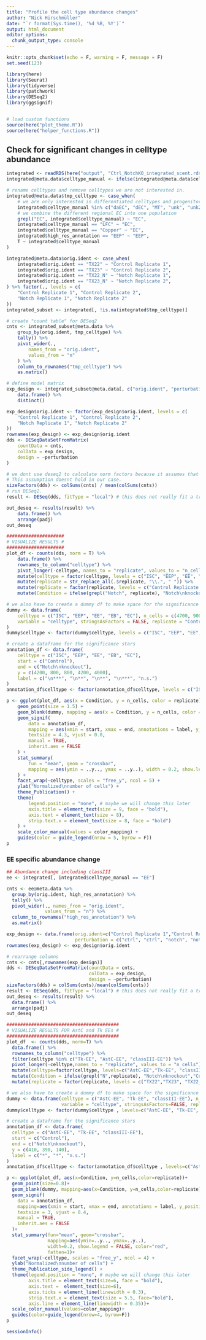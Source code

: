 ```yaml
---
title: "Profile the cell type abundance changes"
author: "Nick Hirschmüller"
date: "`r format(Sys.time(), '%d %B, %Y')`"
output: html_document
editor_options: 
  chunk_output_type: console
---
```


```r
knitr::opts_chunk$set(echo = F, warning = F, message = F)
set.seed(123)
```


```r
library(here)
library(Seurat)
library(tidyverse)
library(patchwork)
library(DESeq2)
library(ggsignif)


# load custom functions
source(here("plot_theme.R"))
source(here("helper_functions.R"))
```


## Check for significant changes in celltype abundance

```r
integrated <- readRDS(here("output", "Ctrl_NotchKO_integrated_scent.rds"))
integrated@meta.data$celltype_manual <- ifelse(integrated@meta.data$celltype_manual == "unk2", "unk", integrated@meta.data$celltype_manual)

# rename celltypes and remove celltypes we are not interested in.
integrated@meta.data$tmp_celltype <- case_when(
    # we are only interested in differentiated celltypes and progenitor cell types. No intermediate celltypes
    integrated$celltype_manual %in% c("daEC", "dEC", "MT", "unk", "unk2") ~ NA_character_,
    # we combine the different regional EC into one population
    grepl("EC", integrated$celltype_manual) ~ "EC",
    integrated$celltype_manual == "LFC" ~ "EC",
    integrated$celltype_manual == "Copper" ~ "EC",
    integrated$high_res_annotation == "EEP" ~ "EEP",
    T ~ integrated$celltype_manual
)

integrated@meta.data$orig.ident <- case_when(
    integrated$orig.ident == "TX22" ~ "Control Replicate 1",
    integrated$orig.ident == "TX23" ~ "Control Replicate 2",
    integrated$orig.ident == "TX22_N" ~ "Notch Replicate 1",
    integrated$orig.ident == "TX23_N" ~ "Notch Replicate 2",
) %>% factor(., levels = c(
    "Control Replicate 1", "Control Replicate 2",
    "Notch Replicate 1", "Notch Replicate 2"
))
integrated_subset <- integrated[, !is.na(integrated$tmp_celltype)]

# create "count table" for DESeq2
cnts <- integrated_subset@meta.data %>%
    group_by(orig.ident, tmp_celltype) %>%
    tally() %>%
    pivot_wider(.,
        names_from = "orig.ident",
        values_from = "n"
    ) %>%
    column_to_rownames("tmp_celltype") %>%
    as.matrix()

# define model matrix
exp_design <- integrated_subset@meta.data[, c("orig.ident", "perturbation")] %>%
    data.frame() %>%
    distinct()

exp_design$orig.ident <- factor(exp_design$orig.ident, levels = c(
    "Control Replicate 1", "Control Replicate 2",
    "Notch Replicate 1", "Notch Replicate 2"
))
rownames(exp_design) <- exp_design$orig.ident
dds <- DESeqDataSetFromMatrix(
    countData = cnts,
    colData = exp_design,
    design = ~perturbation
)

# we dont use deseq2 to calculate norm factors because it assumes that majority of genes (in this case celltypes) dont change.
# This assumption doesnt hold in our case.
sizeFactors(dds) <- colSums(cnts) / mean(colSums(cnts))
# run DESeq2.
result <- DESeq(dds, fitType = "local") # this does not really fit a trend because we dont have enough samples anyway. if we keep the default "parametric", deseq2 will automatically fit a local one.

out_deseq <- results(result) %>%
    data.frame() %>%
    arrange(padj)
out_deseq

#####################
# VISUALIZE RESULTS #
#####################
plot_df <- counts(dds, norm = T) %>%
    data.frame() %>%
    rownames_to_column("celltype") %>%
    pivot_longer(-celltype, names_to = "replicate", values_to = "n_cells") %>%
    mutate(celltype = factor(celltype, levels = c("ISC", "EEP", "EE", "EB", "EC"))) %>%
    mutate(replicate = str_replace_all(.$replicate, "\\.", " ")) %>%
    mutate(replicate = factor(replicate, levels = c("Control Replicate 1", "Control Replicate 2", "Notch Replicate 1", "Notch Replicate 2"))) %>%
    mutate(Condition = ifelse(grepl("Notch", replicate), "Notch\nknockout", "Control"))

# we also have to create a dummy df to make space for the significance asterics...
dummy <- data.frame(
    celltype = c("ISC", "EEP", "EE", "EB", "EC"), n_cells = c(4700, 900, 860, 4600, 4400), Condition = "Control",
    variable = "celltype", stringsAsFactors = FALSE, replicate = "Control Replicate 1"
)
dummy$celltype <- factor(dummy$celltype, levels = c("ISC", "EEP", "EE", "EB", "EC"))

# create a dataframe for the significance stars
annotation_df <- data.frame(
    celltype = c("ISC", "EEP", "EE", "EB", "EC"),
    start = c("Control"),
    end = c("Notch\nknockout"),
    y = c(4200, 800, 800, 4200, 4000),
    label = c("\n***", "\n**", "\n**", "\n***", "n.s.")
)
annotation_df$celltype <- factor(annotation_df$celltype, levels = c("ISC", "EEP", "EE", "EB", "EC"))

p <- ggplot(plot_df, aes(x = Condition, y = n_cells, color = replicate)) +
    geom_point(size = 1.5) +
    geom_blank(dummy, mapping = aes(x = Condition, y = n_cells, color = replicate)) +
    geom_signif(
        data = annotation_df,
        mapping = aes(xmin = start, xmax = end, annotations = label, y_position = y, tip_length = 0),
        textsize = 4.3, vjust = 0.0,
        manual = TRUE,
        inherit.aes = FALSE
    ) +
    stat_summary(
        fun = "mean", geom = "crossbar",
        mapping = aes(ymin = ..y.., ymax = ..y..), width = 0.2, show.legend = FALSE, color = "red"
    ) +
    facet_wrap(~celltype, scales = "free_y", ncol = 5) +
    ylab("Normalized\nnumber of cells") +
    theme_Publication() +
    theme(
        legend.position = "none", # maybe we will change this later
        axis.title = element_text(size = 9, face = "bold"),
        axis.text = element_text(size = 8),
        strip.text.x = element_text(size = 8, face = "bold")
    ) +
    scale_color_manual(values = color_mapping) +
    guides(color = guide_legend(nrow = 5, byrow = F))
p
```





### EE specific abundance change
```r
## Abundance change including classIII
ee <- integrated[, integrated$celltype_manual == "EE"]

cnts <- ee@meta.data %>% 
  group_by(orig.ident, high_res_annotation) %>% 
  tally() %>% 
  pivot_wider(., names_from = "orig.ident",
              values_from = "n") %>% 
  column_to_rownames("high_res_annotation") %>% 
  as.matrix() 

exp_design <- data.frame(orig.ident=c("Control Replicate 1","Control Replicate 2", "Notch Replicate 1", "Notch Replicate 2"),
                         perturbation = c("ctrl", "ctrl", "notch", "notch"))
rownames(exp_design) <- exp_design$orig.ident

# rearrange columns
cnts <- cnts[,rownames(exp_design)]
dds <- DESeqDataSetFromMatrix(countData = cnts,
                              colData = exp_design,
                              design = ~perturbation)
sizeFactors(dds) = colSums(cnts)/mean(colSums(cnts))
result <- DESeq(dds, fitType = "local") # this does not really fit a trend because we dont have enough samples anyway. if we keep the default "parametric", deseq2 will automatically fit a local one.
out_deseq <- results(result) %>% 
  data.frame() %>% 
  arrange(padj)
out_deseq

#########################################
# VISUALIZE RESULTS FOR AstC and Tk EEs #
#########################################
plot_df  <- counts(dds, norm=T) %>% 
  data.frame() %>% 
  rownames_to_column("celltype") %>% 
  filter(celltype %in% c("Tk-EE", "AstC-EE", "classIII-EE")) %>% 
  pivot_longer(-celltype,names_to = "replicate", values_to = "n_cells") %>% 
  mutate(celltype=factor(celltype, levels=c("AstC-EE","Tk-EE", "classIII-EE"))) %>% 
  mutate(Condition = ifelse(grepl("N",replicate), "Notch\nknockout","Control")) %>% 
  mutate(replicate = factor(replicate, levels = c("TX22","TX23", "TX22_N", "TX23_N")))

# we also have to create a dummy df to make space for the significance asterics...
dummy <- data.frame(celltype = c("AstC-EE", "Tk-EE", "classIII-EE"), n_cells=c(420, 410,145), Condition = "Control",
                    variable = "celltype", stringsAsFactors=FALSE, replicate="TX22")
dummy$celltype <- factor(dummy$celltype , levels=c("AstC-EE", "Tk-EE", "classIII-EE"))

# create a dataframe for the significance stars
annotation_df <- data.frame(
  celltype = c("AstC-EE", "Tk-EE", "classIII-EE"),
  start = c("Control"), 
  end = c("Notch\nknockout"),
  y = c(410, 390, 140),
  label = c("*", "*", "n.s.")
)
annotation_df$celltype <- factor(annotation_df$celltype , levels=c("AstC-EE", "Tk-EE", "classIII-EE"))

p <- ggplot(plot_df, aes(x=Condition, y=n_cells,color=replicate))+
  geom_point(size=0.8)+
  geom_blank(dummy, mapping=aes(x=Condition, y=n_cells,color=replicate)) +
  geom_signif(
    data = annotation_df,
    mapping=aes(xmin = start, xmax = end, annotations = label, y_position = y, tip_length=0),
    textsize = 3, vjust = 0.4,
    manual = TRUE,
    inherit.aes = FALSE
  )+
  stat_summary(fun="mean", geom="crossbar",
               mapping=aes(ymin=..y.., ymax=..y..), 
               width=0.2, show.legend = FALSE, color="red",
               fatten=1)+
  facet_wrap(~celltype, scales = "free_y", ncol = 4) + 
  ylab("Normalized\nnumber of cells") +
  theme_Publication_side_legend() +
  theme(legend.position = "none", # maybe we will change this later
        axis.title = element_text(size=6, face = "bold"),
        axis.text =  element_text(size=6),
        axis.ticks = element_line(linewidth = 0.3),
        strip.text.x = element_text(size = 5.5, face="bold"),
        axis.line = element_line(linewidth = 0.35))+ 
  scale_color_manual(values=color_mapping)+
  guides(color=guide_legend(nrow=4, byrow=F))
p
```


```r
sessionInfo()
```



